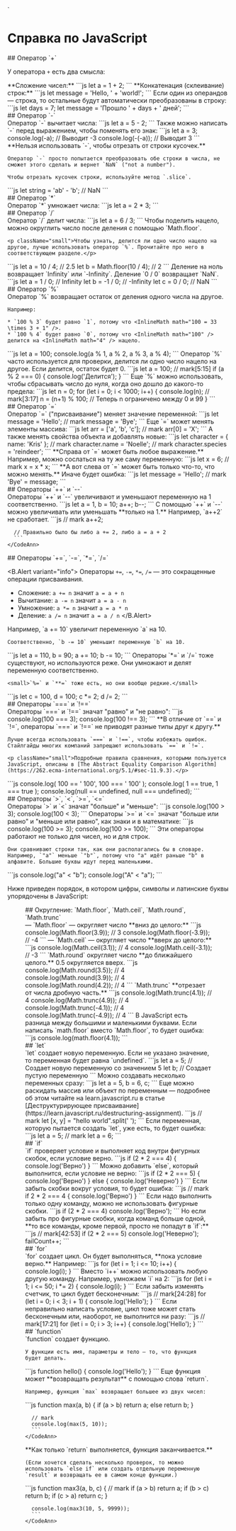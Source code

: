 
<style jsx>{`
  h2 {
    padding-bottom: 0.5rem;
    border-bottom: 2px solid #bbb;
  }
`}</style>`

# Справка по JavaScript

<div id="plus">
## Оператор `+`
</div>

У оператора `+` есть два смысла:

<Boxes>
  <Box>
    **Сложение чисел:**
  </Box>
  <Box>
    <CodeAnn ok="a = 3">
      ```js
      let a = 1 + 2;
      ```
    </CodeAnn>
  </Box>
</Boxes>

<Boxes>
  <Box>
    **Конкатенация (склеивание) строк:**
  </Box>
  <Box>
    <CodeAnn ok="message = 'Hello, world!'">
      ```js
      let message = 'Hello, ' + 'world!';
      ```
    </CodeAnn>
  </Box>
</Boxes>

<Boxes>
  <Box>
    Если один из операндов — строка, то остальные будут автоматически преобразованы в строку:
  </Box>
  <Box>
    <CodeAnn ok="message = 'Прошло 7 дней'">
      ```js
      let days = 7;
      let message = 'Прошло ' + days + ' дней';
      ```
    </CodeAnn>
  </Box>
</Boxes>

<div id="minus">
## Оператор `-`
</div>

<Boxes>
  <Box>
    Оператор `-` вычитает числа:
  </Box>
  <Box>
    <CodeAnn ok="a = 3">
      ```js
      let a = 5 - 2;
      ```
    </CodeAnn>
  </Box>
</Boxes>

<Boxes>
  <Box>
    Также можно написать `-` перед выражением, чтобы поменять его знак:
  </Box>
  <Box>
    <CodeAnn ok="Работает">
      ```js
      let a = 3;
      console.log(-a);     // Выводит -3
      console.log(-(-a));  // Выводит 3
      ```
    </CodeAnn>
  </Box>
</Boxes>

<Boxes>
  <Box>
    **Нельзя использовать `-`, чтобы отрезать от строки кусочек.**
    
    Оператор `-` просто попытается преобразовать обе строки в числа, не сможет этого сделать и вернет `NaN` ("not a number").
    
    Чтобы отрезать кусочек строки, используйте метод `.slice`.
  </Box>
  <Box>
    <CodeAnn warn="В string будет NaN, а не 'a'">
      ```js
      let string = 'ab' - 'b';  // NaN
      ```
    </CodeAnn>
  </Box>
</Boxes>

<div id="multiply">
## Оператор `*`
</div>

<Boxes>
  <Box>
    Оператор `*` умножает числа:
  </Box>
  <Box>
    <CodeAnn ok="a = 6">
      ```js
      let a = 2 * 3;
      ```
    </CodeAnn>
  </Box>
</Boxes>

<div id="divide">
## Оператор `/`
</div>

<Boxes>
  <Box>
    Оператор `/` делит числа:
  </Box>
  <Box>
    <CodeAnn ok="a = 2">
      ```js
      let a = 6 / 3;
      ```
    </CodeAnn>
  </Box>
</Boxes>

<Boxes>
  <Box>
    Чтобы поделить нацело, можно округлить число после деления с помощью `Math.floor`.

    <p className="small">Чтобы узнать, делится ли одно число нацело на другое, лучше использовать оператор `%`. Прочитайте про него в соответствующем разделе.</p>
  </Box>
  <Box>
    <CodeAnn ok="a = 2.5, b = 2">
      ```js
      let a = 10 / 4;                // 2.5
      let b = Math.floor(10 / 4);    // 2
      ```
    </CodeAnn>
  </Box>
</Boxes>

<Boxes>
  <Box>
    Деление на ноль возвращает `Infinity` или `-Infinity`. Деление `0 / 0` возвращает `NaN`.
  </Box>
  <Box>
    <CodeAnn ok="Так можно">
      ```js
      let a = 1 / 0;     // Infinity
      let b = -1 / 0;    // -Infinity
      let c = 0 / 0;     // NaN
      ```
    </CodeAnn>
  </Box>
</Boxes>

<div id="modulo">
## Оператор `%`
</div>

<Boxes>
  <Box>
    Оператор `%` возвращает остаток от деления одного числа на другое.

    Например:
    
    * `100 % 3` будет равно `1`, потому что <InlineMath math="100 = 33 \times 3 + 1" />.
    * `100 % 4` будет равно `0`, потому что <InlineMath math="100" /> делится на <InlineMath math="4" /> нацело.
  </Box>
  <Box>
    <CodeAnn ok="Напечатает 0, 0, 1, 0">
      ```js
      let a = 100;
      console.log(a % 1, a % 2, a % 3, a % 4);
      ```
    </CodeAnn>
  </Box>
</Boxes>

<Boxes>
  <Box>
    Оператор `%` часто используется для проверки, делится ли одно число нацело на другое. Если делится, остаток будет 0.
  </Box>
  <Box>
    <CodeAnn ok="Напечатает 'Делится'">
      ```js
      let a = 100;
      // mark[5:15]
      if (a % 2 === 0) {
        console.log('Делится');
      }
      ```
    </CodeAnn>
  </Box>
</Boxes>

<Boxes>
  <Box>
    Еще `%` можно использовать, чтобы сбрасывать чиcло до нуля, когда оно дошло до какого-то предела:
  </Box>
  <Box>
    <CodeAnn ok="Напечатает 0, 1 .. 99 и так десять раз">
      ```js
      let n = 0;
      for (let i = 0; i < 1000; i++) {
        console.log(n);
        // mark[3:17]
        n = (n+1) % 100;  // Теперь n ограничено между 0 и 99
      }
      ```
    </CodeAnn>
  </Box>
</Boxes>

<div id="assign">
## Оператор `=`
</div>

<Boxes>
  <Box>
    Оператор `=` ("присваивание") меняет значение переменной:
  </Box>
  <Box>
    <CodeAnn ok="Теперь в message будет 'Bye'">
      ```js
      let message = 'Hello';
      // mark
      message = 'Bye';
      ```
    </CodeAnn>
  </Box>
</Boxes>

<Boxes>
  <Box>
    Еще `=` может менять элементы массива:
  </Box>
  <Box>
    <CodeAnn ok="arr = ['X', 'b', 'c']">
      ```js
      let arr = ['a', 'b', 'c'];
      // mark
      arr[0] = 'X';
      ```
    </CodeAnn>
  </Box>
</Boxes>

<Boxes>
  <Box>
    А также менять свойства объекта и добавлять новые:
  </Box>
  <Box>
    <CodeAnn ok="character = { name: 'Noelle', species: 'reindeer' }">
      ```js
      let character = { name: 'Kris' };
      // mark
      character.name = 'Noelle';
      // mark
      character.species = 'reindeer';
      ```
    </CodeAnn>
  </Box>
</Boxes>

<Boxes>
  <Box>
    **Справа от `=` может быть любое выражение.** Например, можно сослаться на ту же саму переменную:
  </Box>
  <Box>
    <CodeAnn ok="x = 36">
      ```js
      let x = 6;
      // mark
      x = x * x;
      ```
    </CodeAnn>
  </Box>
</Boxes>

<Boxes id="invalid-left-hand-side-in-assignment">
  <Box>
    **А вот слева от `=` может быть только что-то, что можно менять.** Иначе будет ошибка:
  </Box>
  <Box>
    <CodeAnn error="SyntaxError: Invalid left-hand side in assignment">
      ```js
      let message = 'Hello';
      // mark
      'Bye' = message;
      ```
    </CodeAnn>
  </Box>
</Boxes>

<div id="inc-dec">
## Операторы `++` и `--`
</div>

<Boxes>
  <Box>
    Операторы `++` и `--` увеличивают и уменьшают переменную на 1 соответственно.
  </Box>
  <Box>
    <CodeAnn ok="Теперь a = 2, b = 9">
      ```js
      let a = 1, b = 10;
      a++;
      b--;
      ```
    </CodeAnn>
  </Box>
</Boxes>

<Boxes>
  <Box>
    С помощью `++` и `--` можно увеличивать или уменьшать **только на 1.** Например, `a++2` не сработает.
  </Box>
  <Box>
    <CodeAnn error="SyntaxError: Unexpected number">
      ```js
      // mark
      a++2;
      
      // Правильно было бы либо a += 2, либо a = a + 2
      ```
    </CodeAnn>
  </Box>
</Boxes>

<div id="autoassign">
## Операторы `+=`, `-=`, `*=`, `/=`
</div>

<B.Alert variant="info">
  Операторы `+=`, `-=`, `*=`, `/=` — это сокращенные операции присваивания.

  * Сложение: `a += n` значит `a = a + n`
  * Вычитание: `a -= n` значит `a = a - n`
  * Умножение: `a *= n` значит `a = a * n`
  * Деление: `a /= n` значит `a = a / n`
</B.Alert>

<Boxes>
  <Box>
    Например, `a += 10` увеличит переменную `a` на 10.
    
    Соответственно, `b -= 10` уменьшит переменную `b` на 10.
  </Box>
  <Box>
    <CodeAnn ok="Теперь a = 110, b = 90">
      ```js
      let a = 110, b = 90;
      a += 10;
      b -= 10;
      ```
    </CodeAnn>
  </Box>
</Boxes>

<Boxes>
  <Box>
    Операторы `*=` и `/=` тоже существуют, но используются реже. Они умножают и делят переменную соответственно.

    <small>`%=` и `**=` тоже есть, но они вообще редкие.</small>
  </Box>
  <Box>
    <CodeAnn ok="Теперь c = 200, d = 50">
      ```js
      let c = 100, d = 100;
      c *= 2;
      d /= 2;
      ```
    </CodeAnn>
  </Box>
</Boxes>

<div id="eq-neq">
## Операторы `===` и `!==`
</div>

<Boxes>
  <Box>
    Операторы `===` и `!==` значат "равно" и "не равно":
  </Box>
  <Box>
    <CodeAnn ok="Выводит false и true">
      ```js
      console.log(100 === 3);
      console.log(100 !== 3);
      ```
    </CodeAnn>
  </Box>
</Boxes>

<Boxes id="eqeqeq">
  <Box>
    **В отличие от `==` и `!=`, операторы `===` и `!==` не приводят разные типы друг к другу.**

    Лучше всегда использовать `===` и `!==`, чтобы избежать ошибок. Стайлгайды многих компаний запрещают использовать `==` и `!=`.

    <p className="small">Подробные правила сравнения, которыми пользуется JavaScript, описаны в [The Abstract Equality Comparison Algorithm](https://262.ecma-international.org/5.1/#sec-11.9.3).</p>
  </Box>
  <Box>
    <CodeAnn warn="Во всех этих случаях == дает true, а === дает false">
      ```js
      console.log( 100 == ' 100',     100 === ' 100'   );
      console.log(   1 == true,         1 === true     );
      console.log(null == undefined, null === undefined);
      ```
    </CodeAnn>
  </Box>
</Boxes>

<div id="less-more">
## Операторы `>`, `<`, `>=`, `<=`
</div>

<Boxes>
  <Box>
    Операторы `>` и `<` значат "больше" и "меньше":
  </Box>
  <Box>
    <CodeAnn ok="Выводит true и false">
      ```js
      console.log(100 > 3);
      console.log(100 < 3);
      ```
    </CodeAnn>
  </Box>
</Boxes>

<Boxes>
  <Box>
    Операторы `>=` и `<=` значат "больше или равно" и "меньше или равно", как знаки <InlineMath math="\geq"/> и <InlineMath math="\leq"/> в математике:
  </Box>
  <Box>
    <CodeAnn ok="Оба выводят true">
      ```js
      console.log(100 >= 3);
      console.log(100 >= 100);
      ```
    </CodeAnn>
  </Box>
</Boxes>

<Boxes>
  <Box>
    Эти операторы работают не только для чисел, но и для строк.

    Они сравнивают строки так, как они располагались бы в словаре. Например, `"a"` меньше `"b"`, потому что "a" идёт раньше "b" в алфавите. Большие буквы идут перед маленькими.
  </Box>
  <Box>
    <CodeAnn ok="Оба выводят true">
      ```js
      console.log("a" < "b");
      console.log("A" < "a");
      ```
    </CodeAnn>
  </Box>
</Boxes>

Ниже приведен порядок, в котором цифры, символы и латинские буквы упорядочены в JavaScript:

<Figure image="/ascii.png" />

<div id="rounding">
## Округление: `Math.floor`, `Math.ceil`, `Math.round`, `Math.trunc`
</div>

<Boxes id="floor">
  <Box>
    <InlineMath math="\lfloor x \rfloor"/> — `Math.floor` — округляет число **вниз до целого:**
  </Box>
  <Box>
    <CodeAnn ok="Выводит 3 и -4">
      ```js
      console.log(Math.floor(3.9));   // 3
      console.log(Math.floor(-3.9));  // -4
      ```
    </CodeAnn>
  </Box>
</Boxes>

<Boxes id="ceil">
  <Box>
    <InlineMath math="\lceil x \rceil"/> — `Math.ceil` — округляет число **вверх до целого:**
  </Box>
  <Box>
    <CodeAnn ok="Выводит 4 и -3">
      ```js
      console.log(Math.ceil(3.1));   // 4
      console.log(Math.ceil(-3.1));  // -3
      ```
    </CodeAnn>
  </Box>
</Boxes>

<Boxes id="round">
  <Box>
    `Math.round` округляет число **до ближайшего целого.** 0.5 округляется вверх.
  </Box>
  <Box>
    <CodeAnn ok="Все строчки выводят 4">
      ```js
      console.log(Math.round(3.5));  // 4
      console.log(Math.round(3.9));  // 4
      console.log(Math.round(4.2));  // 4
      ```
    </CodeAnn>
  </Box>
</Boxes>

<Boxes id="trunc">
  <Box>
    `Math.trunc` **отрезает от числа дробную часть.**
  </Box>
  <Box>
    <CodeAnn ok="Все строчки выводят 4">
      ```js
      console.log(Math.trunc(4.1));   // 4
      console.log(Math.trunc(4.9));   // 4
      console.log(Math.trunc(-4.1));  // 4
      console.log(Math.trunc(-4.9));  // 4
      ```
    </CodeAnn>
  </Box>
</Boxes>

<Boxes id="math-is-not-defined">
  <Box>
    В JavaScript есть разница между большими и маленькими буквами. Если написать `math.floor` вместо `Math.floor`, то будет ошибка:
  </Box>
  <Box>
    <CodeAnn error="ReferenceError: math is not defined">
      ```js
      console.log(math.floor(4.1));
      ```
    </CodeAnn>
  </Box>
</Boxes>

<div id="let">
## `let` 
</div>

<Boxes>
  <Box>
    `let` создает новую переменную. Если не указано значение, то переменная будет равна `undefined`.
  </Box>
  <Box>
    <CodeAnn ok="a = 5, b = undefined">
      ```js
      let a = 5;   // Создает новую переменную со значением 5
      let b;       // Создает пустую переменную
      ```
    </CodeAnn>
  </Box>
</Boxes>

<Boxes>
  <Box>
    Можно создавать несколько переменных сразу:
  </Box>
  <Box>
    <CodeAnn ok="a = 5, b = 6, c = undefined">
      ```js
      let a = 5, b = 6, c;
      ```
    </CodeAnn>
  </Box>
</Boxes>

<Boxes>
  <Box>
    Еще можно раскидать массив или объект по переменным — подробнее об этом читайте на learn.javascript.ru в статье [Деструктурирующее присваивание](https://learn.javascript.ru/destructuring-assignment).
  </Box>
  <Box>
    <CodeAnn ok="x = 'hello', y = 'world'">
      ```js
      // mark
      let [x, y] = "hello world".split(' ');
      ```
    </CodeAnn>
  </Box>
</Boxes>

<Boxes id="identifier-has-already-been-declared">
  <Box>
    Если переменная, которую пытается создать `let`, уже есть, то будет ошибка:
  </Box>
  <Box>
    <CodeAnn error="SyntaxError: Identifier 'a' has already been declared">
      ```js
      let a = 5;
      // mark
      let a = 6;
      ```
    </CodeAnn>
  </Box>
</Boxes>

<div id="if">
## `if`
</div>

<Boxes>
  <Box>
    `if` проверяет условие и выполняет код внутри фигурных скобок, если условие верно.
  </Box>
  <Box>
    <CodeAnn ok="Выводит 'Верно'">
      ```js
      if (2 * 2 === 4) {
        console.log('Верно')
      }
      ```
    </CodeAnn>
  </Box>
</Boxes>

<Boxes id="if-else">
  <Box>
    Можно добавить `else`, который выполнится, если условие не верно:
  </Box>
  <Box>
    <CodeAnn ok="Выводит 'Неверно'">
      ```js
      if (2 * 2 === 5) {
        console.log('Верно')
      } else {
        console.log('Неверно')
      }
      ```
    </CodeAnn>
  </Box>
</Boxes>

<Boxes>
  <Box>
    Если забыть скобки вокруг условия, то будет ошибка:
  </Box>
  <Box>
    <CodeAnn error="SyntaxError: Unexpected number">
      ```js
      // mark
      if 2 * 2 === 4 {
        console.log('Верно')
      }
      ```
    </CodeAnn>
  </Box>
</Boxes>

<Boxes>
  <Box>
    Если надо выполнить только одну команду, можно не использовать фигурные скобки.
  </Box>
  <Box>
    <CodeAnn ok="Выводит 'Верно'">
      ```js
      if (2 * 2 === 4) console.log('Верно');
      ```
    </CodeAnn>
  </Box>
</Boxes>
    
<Boxes>
  <Box>
    Но если забыть про фигурные скобки, когда команд больше одной, **то все команды, кроме первой, просто не попадут в `if`:**
  </Box>
  <Box>
    <CodeAnn warn="Выделенная строчка выполнится, хотя не должна">
      ```js
      // mark[42:53]
      if (2 * 2 === 5) console.log('Неверно'); failCount++;
      ```
    </CodeAnn>
  </Box>
</Boxes>

<div id="for">
## `for`
</div>

<Boxes>
  <Box>
    `for` создает цикл. Он будет выполняться, **пока условие верно.** Например:
  </Box>
  <Box>
    <CodeAnn ok="Выводит 1, 2, 3, 4, 5, 6, 7, 8, 9, 10">
      ```js
      for (let i = 1; i <= 10; i++) {
        console.log(i);
      }
      ```
    </CodeAnn>
  </Box>
</Boxes>

<Boxes>
  <Box>
    Вместо `i++` можно использовать любую другую команду. Например, умножаем `i` на 2:
  </Box>
  <Box>
    <CodeAnn ok="Выводит 1, 2, 4, 8, 16, 32">
      ```js
      for (let i = 1; i <= 50; i *= 2) {
        console.log(i);
      }
      ```
    </CodeAnn>
  </Box>
</Boxes>

<Boxes>
  <Box>
    Если забыть изменять счетчик, то цикл будет бесконечным:
  </Box>
  <Box>
    <CodeAnn warn="i + 1 не изменяет переменную, поэтому цикл зависнет">
      ```js
      // mark[24:28]
      for (let i = 0; i < 3; i + 1) {
        console.log('Hello');
      }
      ```
    </CodeAnn>
  </Box>
</Boxes>

<Boxes>
  <Box>
    Если неправильно написать условие, цикл тоже может стать бесконечным или, наоборот, не выполнится ни разу:
  </Box>
  <Box>
    <CodeAnn warn="i > 3 уже сразу не выполняется, поэтому цикл ничего не сделает">
      ```js
      // mark[17:21]
      for (let i = 0; i > 3; i++) {
        console.log('Hello');
      }
      ```
    </CodeAnn>
  </Box>
</Boxes>

<div id="function">
## `function`
</div>

<Boxes>
  <Box>
    `function` создает функцию.
    
    У функции есть имя, параметры и тело — то, что функция будет делать.
  </Box>
  <Box>
    <CodeAnn ok="Функция объявлена и ее можно использовать: hello()">
      ```js
      function hello() {
        console.log('Hello');
      }
      ```
    </CodeAnn>
  </Box>
</Boxes>

<Boxes id="return">
  <Box>
    Еще функция может **возвращать результат** с помощью слова `return`.
    
    Например, функция `max` возвращает большее из двух чисел:
  </Box>
  <Box>
    <CodeAnn ok="Выводит 10">
      ```js
      function max(a, b) {
        if (a > b) return a; else return b;
      }

      // mark
      console.log(max(5, 10));
      ```
    </CodeAnn>
  </Box>
</Boxes>

<Boxes id="return">
  <Box>
    **Как только `return` выполняется, функция заканчивается.**

    (Если хочется сделать несколько проверок, то можно использовать `else if` или создать отдельную переменную `result` и возвращать ее в самом конце функции.)
  </Box>
  <Box>
    <CodeAnn warn="Вернет 10, потому что 'return' закончил функцию">
      ```js
      function max3(a, b, c) {
        // mark
        if (a > b) return a;
        if (b > c) return b;
        if (c > a) return c;
      }

      console.log(max3(10, 5, 9999));
      ```
    </CodeAnn>
  </Box>
</Boxes>


